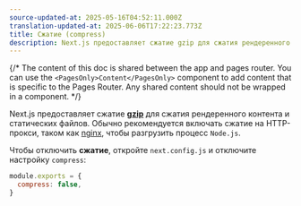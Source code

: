 ```yaml
---
source-updated-at: 2025-05-16T04:52:11.000Z
translation-updated-at: 2025-06-06T17:22:23.773Z
title: Сжатие (compress)
description: Next.js предоставляет сжатие gzip для сжатия рендеренного контента и статических файлов, работает только с серверной сборкой. Подробнее об этом здесь.
---
```


{/* The content of this doc is shared between the app and pages router. You can use the `<PagesOnly>Content</PagesOnly>` component to add content that is specific to the Pages Router. Any shared content should not be wrapped in a component. */}

Next.js предоставляет сжатие [**gzip**](https://tools.ietf.org/html/rfc6713#section-3) для сжатия рендеренного контента и статических файлов. Обычно рекомендуется включать сжатие на HTTP-прокси, таком как [nginx](https://www.nginx.com/), чтобы разгрузить процесс `Node.js`.

Чтобы отключить **сжатие**, откройте `next.config.js` и отключите настройку `compress`:

```js filename="next.config.js"
module.exports = {
  compress: false,
}
```